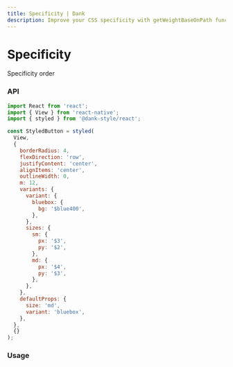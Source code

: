 ```yaml
---
title: Specificity | Dank
description: Improve your CSS specificity with getWeightBaseOnPath function - calculate the precedence of different styles and easily override. Learn more here!
---
```



<Meta title="api/Specificity" />

# Specificity

Specificity order

### API

```jsx
import React from 'react';
import { View } from 'react-native';
import { styled } from '@dank-style/react';

const StyledButton = styled(
  View,
  {
    borderRadius: 4,
    flexDirection: 'row',
    justifyContent: 'center',
    alignItems: 'center',
    outlineWidth: 0,
    m: 12,
    variants: {
      variant: {
        bluebox: {
          bg: '$blue400',
        },
      },
      sizes: {
        sm: {
          px: '$3',
          py: '$2',
        },
        md: {
          px: '$4',
          py: '$3',
        },
      },
    },
    defaultProps: {
      size: 'md',
      variant: 'bluebox',
    },
  },
  {}
);
```

### Usage

<Canvas>
  <Story id="api-stories-specificity--specificity" />
</Canvas>
